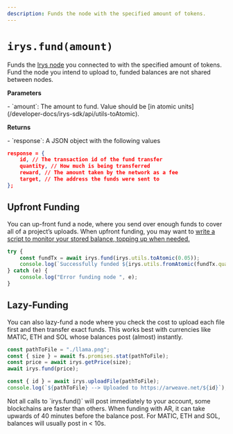 ```yaml
---
description: Funds the node with the specified amount of tokens.
---
```



# `irys.fund(amount)`

Funds the [Irys node](/developer-docs/nodes) you connected to with the specified amount of tokens. Fund the node you intend to upload to, funded balances are not shared between nodes.

**Parameters**

<div className="-mt-6" />
- `amount`: The amount to fund. Value should be [in atomic
units](/developer-docs/irys-sdk/api/utils-toAtomic).

**Returns**

<div className="-mt-6" />
- `response`: A JSON object with the following values

```json
response = {
	id, // The transaction id of the fund transfer
	quantity, // How much is being transferred
	reward, // The amount taken by the network as a fee
	target, // The address the funds were sent to
};
```

## Upfront Funding

You can up-front fund a node, where you send over enough funds to cover all of a project’s uploads. When upfront funding, you may want to [write a script to monitor your stored balance, topping up when needed.](TODO)

```js
try {
	const fundTx = await irys.fund(irys.utils.toAtomic(0.05));
	console.log(`Successfully funded ${irys.utils.fromAtomic(fundTx.quantity)} ${irys.token}`);
} catch (e) {
	console.log("Error funding node ", e);
}
```

## Lazy-Funding

You can also lazy-fund a node where you check the cost to upload each file first and then transfer exact funds. This works best with currencies like MATIC, ETH and SOL whose balances post (almost) instantly.

```js
const pathToFile = "./llama.png";
const { size } = await fs.promises.stat(pathToFile);
const price = await irys.getPrice(size);
await irys.fund(price);

const { id } = await irys.uploadFile(pathToFile);
console.log(`${pathToFile} --> Uploaded to https://arweave.net/${id}`);
```

<Callout type="info" emoji="ℹ️">
Not all calls to `irys.fund()` will post immediately to your account, some blockchains are faster than others. When funding with AR, it can take upwards of 40 minutes before the balance post. For MATIC, ETH and SOL, balances will usually post in < 10s.
</Callout>
